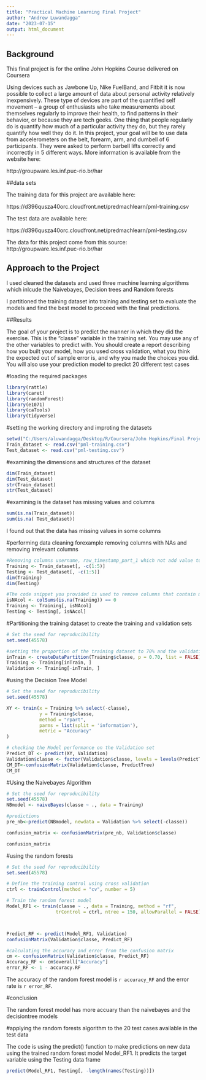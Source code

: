 ---
title: "Practical Machine Learning Final Project"
author: "Andrew Luwandagga"
date: "2023-07-15"
output: html_document
---


## Background

This final project is for the online John Hopkins Course delivered on Coursera

Using devices such as Jawbone Up, Nike FuelBand, and Fitbit it is now possible to collect a large amount of data about personal activity relatively inexpensively. These type of devices are part of the quantified self movement – a group of enthusiasts who take measurements about themselves regularly to improve their health, to find patterns in their behavior, or because they are tech geeks. One thing that people regularly do is quantify how much of a particular activity they do, but they rarely quantify how well they do it. In this project, your goal will be to use data from accelerometers on the belt, forearm, arm, and dumbell of 6 participants. They were asked to perform barbell lifts correctly and incorrectly in 5 different ways. More information is available from the website here: 

http://groupware.les.inf.puc-rio.br/har

##data sets

The training data for this project are available here: 

https://d396qusza40orc.cloudfront.net/predmachlearn/pml-training.csv

The test data are available here:

https://d396qusza40orc.cloudfront.net/predmachlearn/pml-testing.csv

The data for this project come from this source: 
http://groupware.les.inf.puc-rio.br/har

## Approach to the Project

I used cleaned the datasets and used three machine learning algorithms which inlcude the Naivebayes, Decision trees and Random forests

I partitioned the training dataset into training and testing set to evaluate the models and find the best model to proceed with the final predictions.

##Results

The goal of your project is to predict the manner in which they did the exercise. This is the "classe" variable in the training set. You may use any of the other variables to predict with. You should create a report describing how you built your model, how you used cross validation, what you think the expected out of sample error is, and why you made the choices you did. You will also use your prediction model to predict 20 different test cases

#loading the required packages
```{r warning=FALSE, error=FALSE}
library(rattle)
library(caret)
library(randomForest)
library(e1071)
library(caTools)
library(tidyverse)

```


#setting the working directory and improting the datasets
```{r warning=FALSE, error=FALSE}
setwd("C:/Users/aluwandagga/Desktop/R/Coursera/John Hopkins/Final Project")
Train_dataset <- read.csv("pml-training.csv")
Test_dataset <- read.csv("pml-testing.csv")
```

#examining the dimensions and structures of the dataset
```{r warning=FALSE, error=FALSE}
dim(Train_dataset)
dim(Test_dataset)
str(Train_dataset)
str(Test_dataset)

```

#examining is the dataset has missing values and columns
```{r warning=FALSE, error=FALSE}
sum(is.na(Train_dataset))
sum(is.na( Test_dataset))

```

I found out that the data has missing values in some columns

#performing data cleaning forexample removing columns with NAs and removing irrelevant columns

```{r warning=FALSE, error=FALSE}
#Removing columns username, raw_timestamp_part_1 which not add value to the models
Training <- Train_dataset[, -c(1:5)]
Testing <- Test_dataset[, -c(1:5)]
dim(Training)
dim(Testing)

```


```{r warning=FALSE, error=FALSE}
#The code snippet you provided is used to remove columns that contain missing values (NAs) from the Training and Testing data frames
isNAcol <- colSums(is.na(Training)) == 0
Training <- Training[, isNAcol]
Testing <- Testing[, isNAcol]

```

#Partitioning the training dataset to create the training and validation sets
```{r warning=FALSE, error=FALSE}
# Set the seed for reproducibility
set.seed(45578)

#setting the proportion of the training dataset to 70% and the validation set to 30%
inTrain <- createDataPartition(Training$classe, p = 0.70, list = FALSE)
Training <- Training[inTrain, ]
Validation <- Training[-inTrain, ]

```


#using the Decision Tree Model

```{r warning=FALSE, error=FALSE}
# Set the seed for reproducibility
set.seed(45578)

XY <- train(x = Training %>% select(-classe),
            y = Training$classe,
            method = "rpart",
            parms = list(split = 'information'),
            metric = "Accuracy"
)

# checking the Model performance on the Validation set
Predict_DT <- predict(XY, Validation)
Validation$classe <- factor(Validation$classe, levels = levels(PredictTree))
CM_DT<-confusionMatrix(Validation$classe, PredictTree)
CM_DT

```

#Using the Naivebayes Algorithm

```{r warning=FALSE, error=FALSE}
# Set the seed for reproducibility
set.seed(45578)
NBmodel <- naiveBayes(classe ~ ., data = Training)

#predictions
pre_nb<-predict(NBmodel, newdata = Validation %>% select(-classe))

confusion_matrix <- confusionMatrix(pre_nb, Validation$classe)

confusion_matrix


```

#using the random forests


```{r warning=FALSE, error=FALSE}
# Set the seed for reproducibility
set.seed(45578)

# Define the training control using cross validation
ctrl <- trainControl(method = "cv", number = 5)

# Train the random forest model
Model_RF1 <- train(classe ~ ., data = Training, method = "rf",
                  trControl = ctrl, ntree = 150, allowParallel = FALSE)



Predict_RF <- predict(Model_RF1, Validation)
confusionMatrix(Validation$classe, Predict_RF)

#calculating the accuracy and error from the confusion matrix
cm <- confusionMatrix(Validation$classe, Predict_RF)
Accuracy_RF <- cm$overall["Accuracy"]
error_RF <- 1 - accuracy.RF

```

The accuracy of the random forest model is `r accuracy_RF` and the error rate is `r error_RF`.

#conclusion

The random forest model has more accuary than the naivebayes and the decisiontree models

#applying the random forests algorithm to the 20 test cases available in the test data 

The code is using the predict() function to make predictions on new data using the trained random forest model Model_RF1. It predicts the target variable using the Testing data frame

```{r warning=FALSE, error=FALSE}
predict(Model_RF1, Testing[, -length(names(Testing))])

```
